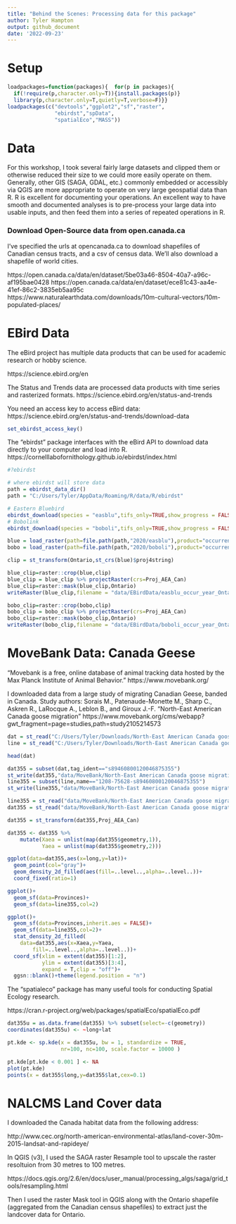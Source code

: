 ```yaml
---
title: "Behind the Scenes: Processing data for this package"
author: Tyler Hampton
output: github_document
date: '2022-09-23'
---
```


# Setup

```r
loadpackages=function(packages){  for(p in packages){
  if(!require(p,character.only=T)){install.packages(p)}
  library(p,character.only=T,quietly=T,verbose=F)}}
loadpackages(c("devtools","ggplot2","sf","raster",
               "ebirdst","spData",
               "spatialEco","MASS"))
```

# Data

For this workshop, I took several fairly large datasets and clipped them or otherwise reduced their size to we could more easily operate on them. Generally, other GIS (SAGA, GDAL, etc.) commonly embedded or accessibly via QGIS are more appropriate to operate on very large geospatial data than R. R is excellent for documenting your operations. An excellent way to have smooth and documented analyses is to pre-process your large data into usable inputs, and then feed them into a series of repeated operations in R.

### Download Open-Source data from open.canada.ca

I've specified the urls at opencanada.ca to download shapefiles of Canadian census tracts, and a csv of census data. We'll also download a shapefile of world cities.

https://open.canada.ca/data/en/dataset/5be03a46-8504-40a7-a96c-af195bae0428
https://open.canada.ca/data/en/dataset/ece81c43-aa4e-41ef-86c2-3835eb5aa95c
https://www.naturalearthdata.com/downloads/10m-cultural-vectors/10m-populated-places/


# EBird Data

The eBird project has multiple data products that can be used for academic research or hobby science.

https://science.ebird.org/en

The Status and Trends data are processed data products with time series and rasterized formats. 
https://science.ebird.org/en/status-and-trends

You need an access key to access eBird data:
https://science.ebird.org/en/status-and-trends/download-data

```r
set_ebirdst_access_key()
```


The "ebirdst" package interfaces with the eBird API to download data directly to your computer and load into R.
https://cornelllabofornithology.github.io/ebirdst/index.html

```r
#?ebirdst

# where ebirdst will store data
path = ebirdst_data_dir()
path = "C:/Users/Tyler/AppData/Roaming/R/data/R/ebirdst"

```

```r

# Eastern Bluebird
ebirdst_download(species = "easblu",tifs_only=TRUE,show_progress = FALSE)
# Bobolink
ebirdst_download(species = "boboli",tifs_only=TRUE,show_progress = FALSE)
```


```r
blue = load_raster(path=file.path(path,"2020/easblu"),product="occurrence",period="full-year",resolution = "hr")
bobo = load_raster(path=file.path(path,"2020/boboli"),product="occurrence",period="full-year",resolution = "hr")

clip = st_transform(Ontario,st_crs(blue)$proj4string)

blue_clip=raster::crop(blue,clip)
blue_clip = blue_clip %>% projectRaster(crs=Proj_AEA_Can)
blue_clip=raster::mask(blue_clip,Ontario)
writeRaster(blue_clip,filename = "data/EBirdData/easblu_occur_year_Ontario",overwrite=TRUE)

bobo_clip=raster::crop(bobo,clip)
bobo_clip = bobo_clip %>% projectRaster(crs=Proj_AEA_Can)
bobo_clip=raster::mask(bobo_clip,Ontario)
writeRaster(bobo_clip,filename = "data/EBirdData/boboli_occur_year_Ontario",overwrite=TRUE)
```

# MoveBank Data: Canada Geese

"Movebank is a free, online database of animal tracking data hosted by the Max Planck Institute of Animal Behavior."
https://www.movebank.org/

I downloaded data from a large study of migrating Canadian Geese, banded in Canada.
Study authors: 	Sorais M., Patenaude-Monette M., Sharp C., Askren R., LaRocque A., Leblon B., and Giroux J.-F.
"North-East American Canada goose migration"
https://www.movebank.org/cms/webapp?gwt_fragment=page=studies,path=study2105214573

```r
dat = st_read("C:/Users/Tyler/Downloads/North-East American Canada goose migration/points.shp")
line = st_read("C:/Users/Tyler/Downloads/North-East American Canada goose migration/lines.shp")

head(dat)

dat355 = subset(dat,tag_ident=="s89460800120046875355")
st_write(dat355,"data/MoveBank/North-East American Canada goose migration/s89460800120046875355_point.shp")
line355 = subset(line,name=="1208-75628-s89460800120046875355")
st_write(line355,"data/MoveBank/North-East American Canada goose migration/s89460800120046875355_line.shp")
```


```r
line355 = st_read("data/MoveBank/North-East American Canada goose migration/s89460800120046875355_line.shp")
dat355 = st_read("data/MoveBank/North-East American Canada goose migration/s89460800120046875355_point.shp")

dat355 = st_transform(dat355,Proj_AEA_Can)

dat355 <- dat355 %>%
    mutate(Xaea = unlist(map(dat355$geometry,1)),
           Yaea = unlist(map(dat355$geometry,2)))
```

```r
  
ggplot(data=dat355,aes(x=long,y=lat))+
  geom_point(col="gray")+
  geom_density_2d_filled(aes(fill=..level..,alpha=..level..))+
  coord_fixed(ratio=1)

ggplot()+
  geom_sf(data=Provinces)+
  geom_sf(data=line355,col=2)

ggplot()+
  geom_sf(data=Provinces,inherit.aes = FALSE)+
  geom_sf(data=line355,col=2)+
  stat_density_2d_filled(
    data=dat355,aes(x=Xaea,y=Yaea,
        fill=..level..,alpha=..level..))+
  coord_sf(xlim = extent(dat355)[1:2],
           ylim = extent(dat355)[3:4],
           expand = T,clip = "off")+
  ggsn::blank()+theme(legend.position = "n")

```


The "spatialeco" package has many useful tools for conducting Spatial Ecology research.

https://cran.r-project.org/web/packages/spatialEco/spatialEco.pdf


```r
dat355u = as.data.frame(dat355) %>% subset(select=-c(geometry))
coordinates(dat355u) <- ~long+lat

pt.kde <- sp.kde(x = dat355u, bw = 1, standardize = TRUE,
                 nr=100, nc=100, scale.factor = 10000 )

pt.kde[pt.kde < 0.001 ] <- NA
plot(pt.kde)
points(x = dat355$long,y=dat355$lat,cex=0.1)
```

# NALCMS Land Cover data

I downloaded the Canada habitat data from the following address:

http://www.cec.org/north-american-environmental-atlas/land-cover-30m-2015-landsat-and-rapideye/

In QGIS (v3), I used the SAGA raster Resample tool to upscale the raster resoltuion from 30 metres to 100 metres.

https://docs.qgis.org/2.6/en/docs/user_manual/processing_algs/saga/grid_tools/resampling.html

Then I used the raster Mask tool in QGIS along with the Ontario shapefile (aggregated from the Canadian census shapefiles) to extract just the landcover data for Ontario.

